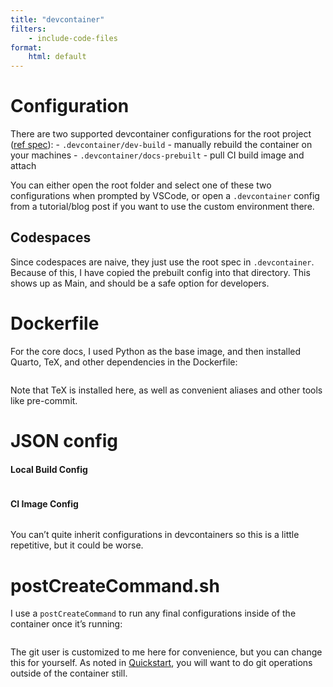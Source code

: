 ---
title: "devcontainer"
filters:
    - include-code-files
format:
    html: default
---

# Configuration

There are two supported devcontainer configurations for the root project ([ref spec](https://docs.github.com/en/enterprise-cloud@latest/codespaces/setting-up-your-project-for-codespaces/adding-a-dev-container-configuration/introduction-to-dev-containers#devcontainerjson)):
- `.devcontainer/dev-build` - manually rebuild the container on your machines
- `.devcontainer/docs-prebuilt` - pull CI build image and attach

You can either open the root folder and select one of these two configurations when prompted by VSCode, or open a `.devcontainer` config from a tutorial/blog post if you want to use the custom environment there.

## Codespaces

Since codespaces are naive, they just use the root spec in `.devcontainer`. Because of this, I have copied the prebuilt config into that directory. This shows up as Main, and should be a safe option for developers.

# Dockerfile

For the core docs, I used Python as the base image, and then installed Quarto, TeX, and other dependencies in the Dockerfile:

```{.Dockerfile include="../.devcontainer/dev-build/Dockerfile"}
```

Note that TeX is installed here, as well as convenient aliases and other tools like pre-commit.

# JSON config

#### Local Build Config

```{.json include="../.devcontainer/dev-build/devcontainer.json"}
```

#### CI Image Config

```{.json include="../.devcontainer/docs-prebuilt/devcontainer.json"}
```

You can't quite inherit configurations in devcontainers so this is a little repetitive, but it could be worse.

# postCreateCommand.sh

I use a `postCreateCommand` to run any final configurations inside of the container once it's running:

```{.shell include="../.devcontainer/postCreateCommand.sh"}
```

The git user is customized to me here for convenience, but you can change this for yourself. As noted in [Quickstart](quickstart.qmd), you will want to do git operations outside of the container still.

